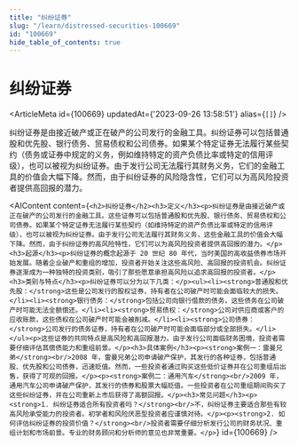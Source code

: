 ```yaml
---
title: "纠纷证券"
slug: "/learn/distressed-securities-100669"
id: "100669"
hide_table_of_contents: true
---
```



# 纠纷证券

<ArticleMeta id={100669} updatedAt={'2023-09-26 13:58:51'} alias={`[]`} />
<div className='border-solid border-b border-t-0 my-4 border-[var(--ifm-color-gray-300)]' />

纠纷证券是由接近破产或正在破产的公司发行的金融工具。纠纷证券可以包括普通股和优先股、银行债务、贸易债权和公司债券。如果某个特定证券无法履行某些契约（债务或证券中规定的义务，例如维持特定的资产负债比率或特定的信用评级），也可以被视为纠纷证券。由于发行公司无法履行其财务义务，它们的金融工具的价值会大幅下降。然而，由于纠纷证券的风险隐含性，它们可以为高风险投资者提供高回报的潜力。

<AIContent content={`<h2>纠纷证券</h2><h3>定义</h3><p>纠纷证券是由接近破产或正在破产的公司发行的金融工具。这些证券可以包括普通股和优先股、银行债务、贸易债权和公司债券。如果某个特定证券无法履行某些契约（如维持特定的资产负债比率或特定的信用评级），也可以被视为纠纷证券。由于发行公司无法履行其财务义务，这些金融工具的价值会大幅下降。然而，由于纠纷证券的高风险特性，它们可以为高风险投资者提供高回报的潜力。</p><h3>起源</h3><p>纠纷证券的概念起源于 20 世纪 80 年代，当时美国的高收益债券市场开始发展。随着企业破产和重组的增加，投资者开始关注这些高风险、高回报的投资机会。纠纷证券逐渐成为一种独特的投资类别，吸引了那些愿意承担高风险以追求高回报的投资者。</p><h3>类别与特点</h3><p>纠纷证券可以分为以下几类：</p><ul><li><strong>普通股和优先股：</strong>这些是公司发行的股权证券，持有者在公司破产时可能会面临较大的损失。</li><li><strong>银行债务：</strong>包括公司向银行借款的债务，这些债务在公司破产时可能无法全额偿还。</li><li><strong>贸易债权：</strong>公司对供应商或客户的应收账款，这些债权在公司破产时可能会被削减。</li><li><strong>公司债券：</strong>公司发行的债务证券，持有者在公司破产时可能会面临部分或全部损失。</li></ul><p>这些证券的共同特点是高风险和高回报潜力。由于发行公司面临财务困境，投资者需要仔细评估其偿债能力和重组前景。</p><h3>具体案例</h3><p><strong>案例一：雷曼兄弟</strong><br/>2008 年，雷曼兄弟公司申请破产保护，其发行的各种证券，包括普通股、优先股和公司债券，迅速贬值。然而，一些投资者通过购买这些低价证券并在公司重组后出售，获得了可观的回报。</p><p><strong>案例二：通用汽车</strong><br/>2009 年，通用汽车公司申请破产保护，其发行的债券和股票大幅贬值。一些投资者在公司重组期间购买了这些纠纷证券，并在公司重新上市后获得了高额回报。</p><h3>常见问题</h3><p><strong>1. 纠纷证券适合所有投资者吗？</strong><br/>不，纠纷证券主要适合那些有较高风险承受能力的投资者。初学者和风险厌恶型投资者应谨慎对待。</p><p><strong>2. 如何评估纠纷证券的投资价值？</strong><br/>投资者需要仔细分析发行公司的财务状况、重组计划和市场前景。专业的财务顾问和分析师的意见也非常重要。</p>`} id={100669} />
